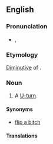 ==English==

===Pronunciation===
* {{a|British}} {{IPA|/ˈjʊu.ɪi/}}, {{SAMPA|/"ju:.i:/}}
*: {{audio|en-uk-uey.ogg|Audio (UK)}}

===Etymology===
[[diminutive|Diminutive]] of {{term|U}}.

===Noun===
{{en-noun}}

# {{context|UK|US|Australia|colloquial}} A [[U-turn]].

====Synonyms====
* [[flip a bitch]] {{qualifier|US}}

====Translations====
{{trans-see|U-turn}}
